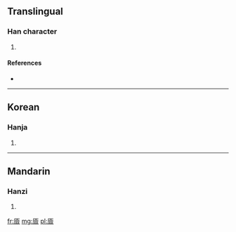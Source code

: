 ==Translingual==

===Han character===
{{Han char|rn=27|rad=厂|as=13|sn=15|four=|canj=一人一人 (MOMO)}}

# {{defn|Han|sort=厂13}}

====References====
* {{Han ref|kx=0163.080|dkj=03040|dj=0371.100|hdz=10080.120|uh=53B1|ud=21425}}

----

==Korean==

===Hanja===
{{ko-hanja|hangeul=엄|rv=eom|mr=ŏm}}

# {{defn|Korean|sort=厂13}}

----

==Mandarin==

===Hanzi===
{{cmn-hanzi|pin=[[lán]] ([[lan2]])|wg=lan<sup>2</sup>}}

# {{defn|Mandarin|sort=厂13}}

[[fr:厱]]
[[mg:厱]]
[[pl:厱]]